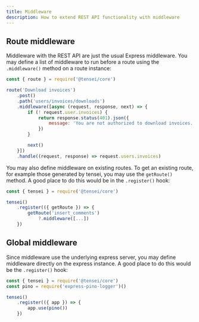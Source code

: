 ```yaml
---
title: Middleware
description: How to extend REST API functionality with middleware
---
```


## Route middleware

Middleware with the REST API are just the usual Express middleware. You may define a list of middleware to run before a route using the `.middleware()` method on a route instance:

```js
const { route } = require('@tensei/core')

route('Download invoices')
    .post()
    .path('users/invoices/downloads')
    .middleware([async (request, response, next) => {
        if (! request.user.invoices) {
            return response.status(401).json({
                message: 'You are not authorized to download invoices.'
            })
        }

        next()
    }])
    .handle((request, response) => request.users.invoices)
```

You may also define middleware on existing routes. To get an existing route, for example those generated by tensei, you may use the `getRoute()` method. A good place to do this would be in the `.register()` hook:

```js
const { tensei } = require('@tensei/core')

tensei()
    .register(({ getRoute }) => {
        getRoute('insert_comments')
            ?.middleware([...])
    })
```

## Global middleware
Since middleware use the underlying express server, you may define middleware directly on the express instance. A good place to do this would be the `.register()` hook:

```js
const { tensei } = require('@tensei/core')
const pino = require('express-pino-logger')()

tensei()
    .register(({ app }) => {
        app.use(pino())
    })
```

